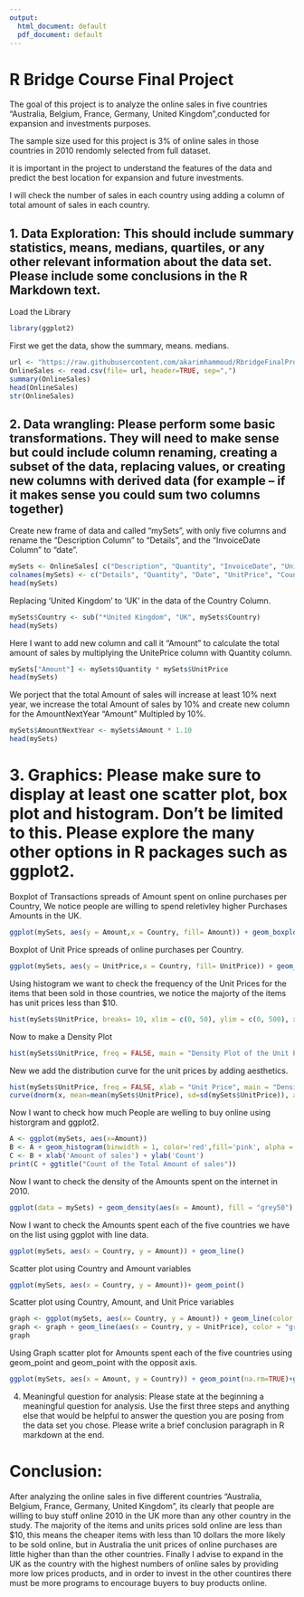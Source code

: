 ```yaml
---
output:
  html_document: default
  pdf_document: default
---
```

# R Bridge Course Final Project

The goal of this project is to analyze the online sales in five countries "Australia, Belgium, France, Germany, United Kingdom",conducted for expansion and investments purposes.

The sample size used for this project is 3% of online sales in those countries in 2010 rendomly selected from full dataset.

it is important in the project to understand the features of the data and predict the best location for expansion and future investments.

I will check the number of sales in each country using adding a column of total amount of sales in each country.


## 1. Data Exploration: This should include summary statistics, means, medians, quartiles, or any other relevant information about the data set. Please include some conclusions in the R Markdown text.

Load the Library
``` r
library(ggplot2)
``` 
First we get the data, show the summary, means. medians.
``` r
url <- "https://raw.githubusercontent.com/akarimhammoud/RbridgeFinalProjectnlineRetail/master/Online%20Retail.csv"
OnlineSales <- read.csv(file= url, header=TRUE, sep=",")
summary(OnlineSales)
head(OnlineSales)
str(OnlineSales)
```

## 2. Data wrangling: Please perform some basic transformations. They will need to make sense but could include column renaming, creating a subset of the data, replacing values, or creating new columns with derived data (for example – if it makes sense you could sum two columns together)

Create new frame of data and called "mySets", with only five columns and rename the "Description Column" to "Details", and the "InvoiceDate Column" to "date".
```r
mySets <- OnlineSales[ c("Description", "Quantity", "InvoiceDate", "UnitPrice", "Country")]
colnames(mySets) <- c("Details", "Quantity", "Date", "UnitPrice", "Country")
head(mySets)
```
Replacing 'United Kingdom' to 'UK' in the data of the Country Column.
```r
mySets$Country <- sub("*United Kingdom", "UK", mySets$Country)
head(mySets)
```
Here I want to add new column and call it "Amount" to calculate the total amount of sales by multiplying the UnitePrice column with Quantity column.
```r
mySets["Amount"] <- mySets$Quantity * mySets$UnitPrice
head(mySets)
```
We porject that the total Amount of sales will increase at least 10% next year, we increase the total Amount of sales by 10% and create new column for the AmountNextYear "Amount" Multipled by 10%.
```r
mySets$AmountNextYear <- mySets$Amount * 1.10
head(mySets)
```

# 3. Graphics: Please make sure to display at least one scatter plot, box plot and histogram. Don’t be limited to this. Please explore the many other options in R packages such as ggplot2.

Boxplot of Transactions spreads of Amount spent on online purchases per Country, We notice people are willing to spend reletivley higher Purchases Amounts in the UK.
```r
ggplot(mySets, aes(y = Amount,x = Country, fill= Amount)) + geom_boxplot()+ggtitle("Boxplot of Amount spreads of online purchases per Country.")+theme_classic()+xlab("Countries")
```

Boxplot of Unit Price spreads of online purchases per Country.
```r
ggplot(mySets, aes(y = UnitPrice,x = Country, fill= UnitPrice)) + geom_boxplot()+ggtitle("Boxplot of Unit Price spreads of online purchases per Country.")+theme_classic()+xlab("Country")
```

Using histogram we want to check the frequency of the Unit Prices for the items that been sold in those countries, we notice the majorty of the items has unit prices less than $10.

```r
hist(mySets$UnitPrice, breaks= 10, xlim = c(0, 50), ylim = c(0, 500), xlab = "UnitPrice", main = "R Histogram \nUnit Price", col = "red")
```

Now to make a Density Plot

```r
hist(mySets$UnitPrice, freq = FALSE, main = "Density Plot of the Unit Prices in the Study")
```

New we add the distribution curve for the unit prices by adding aesthetics.
```r
hist(mySets$UnitPrice, freq = FALSE, xlab = "Unit Price", main = "Density Plot of the A Unit Price per Dollar in this Study", col="lightblue")
curve(dnorm(x, mean=mean(mySets$UnitPrice), sd=sd(mySets$UnitPrice)), add=TRUE, col="darkred", lwd=2)
```

Now I want to check how much People are welling to buy online using historgram and ggplot2.
```r
A <- ggplot(mySets, aes(x=Amount))
B <- A + geom_histogram(binwidth = 1, color='red',fill='pink', alpha = 0.4)
C <- B + xlab('Amount of sales') + ylab('Count')
print(C + ggtitle("Count of the Total Amount of sales"))
```

Now I want to check the density of the Amounts spent on the internet in 2010.
```r
ggplot(data = mySets) + geom_density(aes(x = Amount), fill = "grey50")
```

Now I want to check the Amounts spent each of the five countries we have on the list using ggplot with line data.
```r
ggplot(mySets, aes(x = Country, y = Amount)) + geom_line()
```

Scatter plot using Country and Amount variables
```r
ggplot(mySets, aes(x = Country, y = Amount))+ geom_point()
```

Scatter plot using Country, Amount, and Unit Price variables
```r
graph <- ggplot(mySets, aes(x= Country, y = Amount)) + geom_line(color = "red") + geom_point()
graph <- graph + geom_line(aes(x = Country, y = UnitPrice), color = "green")
graph
```

Using Graph scatter plot for Amounts spent each of the five countries using geom_point and geom_point with the opposit axis.
```r
ggplot(mySets, aes(x = Amount, y = Country)) + geom_point(na.rm=TRUE)+geom_smooth(method=lm,se=FALSE, na.rm=TRUE)
```

4. Meaningful question for analysis: Please state at the beginning a meaningful question for analysis. Use the first three steps and anything else that would be helpful to answer the question you are posing from the data set you chose. Please write a brief conclusion paragraph in R markdown at the end.

# Conclusion: 
After analyzing the online sales in five different countries  “Australia, Belgium, France, Germany, United Kingdom”, its clearly that people are willing to buy stuff online 2010 in the UK more than any other country in the study. The majority of the items and units prices sold online are less than $10, this means the cheaper items with less than 10 dollars the more likely to be sold online, but in Australia the unit prices of online purchases are little higher than than the other countries. Finally I advise to expand in the UK as the country with the highest numbers of online sales by providing more low prices products, and in order to invest in the other countires there must be more programs to encourage buyers to buy products online. 
